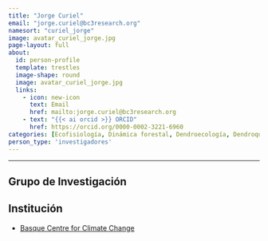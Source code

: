 ```yaml
---
title: "Jorge Curiel"
email: "jorge.curiel@bc3research.org"  
namesort: "curiel_jorge"
image: avatar_curiel_jorge.jpg
page-layout: full
about: 
  id: person-profile
  template: trestles
  image-shape: round
  image: avatar_curiel_jorge.jpg
  links:
    - icon: new-icon
      text: Email
      href: mailto:jorge.curiel@bc3research.org
    - text: "{{< ai orcid >}} ORCID"
      href: https://orcid.org/0000-0002-3221-6960
categories: [Ecofisiología, Dinámica forestal, Dendroecología, Dendroquímica]
person_type: 'investigadores'
---
```

 
<hr>

:::{#person-profile}

## Grupo de Investigación

## Institución
- [Basque Centre for Climate Change](https://www.bc3research.org/)

:::
